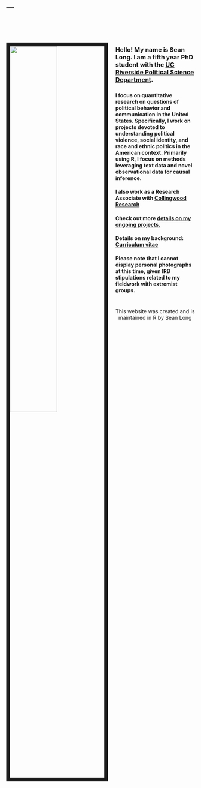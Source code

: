 ---
---

<link rel="stylesheet" href="styles.css" type="text/css">

<br>
<br>
<br>

<img src="images/Hood.jpg" style="width:50%; border:10px solid; margin-right: 20px" align="left">

###

###

###

###

###

###

###
### Hello! My name is Sean Long. I am a fifth year PhD student with the [UC Riverside Political Science Department](https://politicalscience.ucr.edu/).

###

###

###

###

###

###
###

###


###

###

#### I focus on quantitative research on questions of political behavior and communication in the United States. Specifically, I work on projects devoted to understanding political violence, social identity, and race and ethnic politics in the American context. Primarily using R, I focus on methods leveraging text data and novel observational data for causal inference.

####  I also work as a Research Associate with [Collingwood Research](https://www.collingwoodresearch.com/)

#### Check out more [details on my ongoing projects.](https://seandlong.github.io/research)
#### Details on my background: [Curriculum vitae](https://seandlong.github.io/images/Full_CV.pdf)
#### Please note that I cannot display personal photographs at this time, given IRB stipulations related to my fieldwork with extremist groups.

####

####


#

#

#

#

#

#

#

#

#

#

#


<center>
This website was created and is maintained in R by Sean Long
</center>